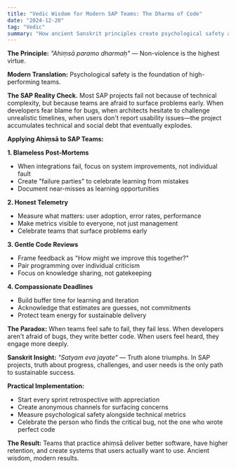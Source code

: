 ```yaml
---
title: "Vedic Wisdom for Modern SAP Teams: The Dharma of Code"
date: "2024-12-20"
tag: "Vedic"
summary: "How ancient Sanskrit principles create psychological safety and honest telemetry in modern SAP implementations."
---
```


**The Principle:** *"Ahiṃsā paramo dharmaḥ"* — Non-violence is the highest virtue.

**Modern Translation:** Psychological safety is the foundation of high-performing teams.

**The SAP Reality Check.** Most SAP projects fail not because of technical complexity, but because teams are afraid to surface problems early. When developers fear blame for bugs, when architects hesitate to challenge unrealistic timelines, when users don't report usability issues—the project accumulates technical and social debt that eventually explodes.

**Applying Ahiṃsā to SAP Teams:**

**1. Blameless Post-Mortems**
- When integrations fail, focus on system improvements, not individual fault
- Create "failure parties" to celebrate learning from mistakes
- Document near-misses as learning opportunities

**2. Honest Telemetry**
- Measure what matters: user adoption, error rates, performance
- Make metrics visible to everyone, not just management
- Celebrate teams that surface problems early

**3. Gentle Code Reviews**
- Frame feedback as "How might we improve this together?"
- Pair programming over individual criticism
- Focus on knowledge sharing, not gatekeeping

**4. Compassionate Deadlines**
- Build buffer time for learning and iteration
- Acknowledge that estimates are guesses, not commitments
- Protect team energy for sustainable delivery

**The Paradox:** When teams feel safe to fail, they fail less. When developers aren't afraid of bugs, they write better code. When users feel heard, they engage more deeply.

**Sanskrit Insight:** *"Satyam eva jayate"* — Truth alone triumphs. In SAP projects, truth about progress, challenges, and user needs is the only path to sustainable success.

**Practical Implementation:**
- Start every sprint retrospective with appreciation
- Create anonymous channels for surfacing concerns
- Measure psychological safety alongside technical metrics
- Celebrate the person who finds the critical bug, not the one who wrote perfect code

**The Result:** Teams that practice ahiṃsā deliver better software, have higher retention, and create systems that users actually want to use. Ancient wisdom, modern results.